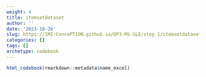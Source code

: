 ```yaml
---
weight: 4
title: itemsetdataset
author: ''
date: '2023-10-26'
slug: https://IMI-ConcePTION.github.io/DP3-MS-SLE/step_1/itemsetdataset
categories: []
tags: []
archetype: codebook
---
```


```r
html_codebook(rmarkdown::metadata$name_excel)
```
